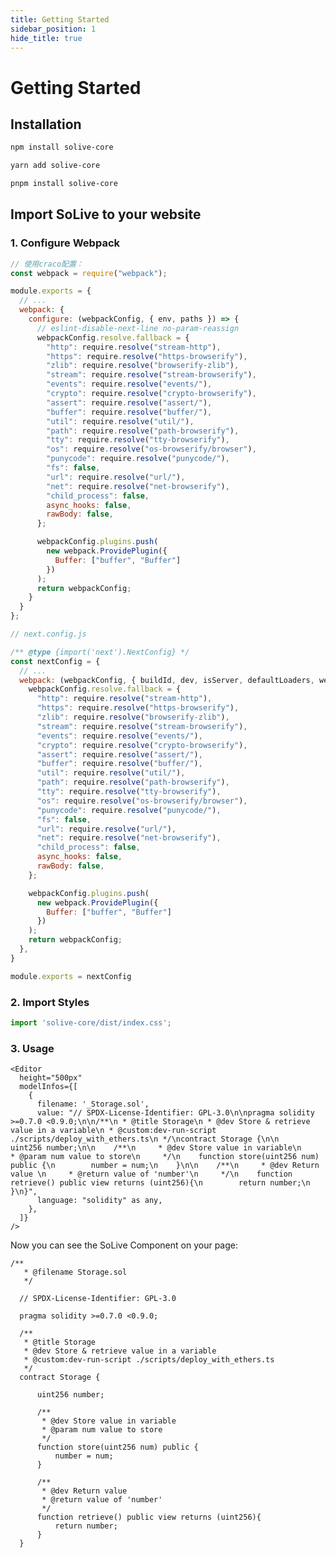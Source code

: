 ```yaml
---
title: Getting Started
sidebar_position: 1
hide_title: true
---
```



# Getting Started

## Installation

<Tabs>
<TabItem value="npm" label="Npm">

```sh
npm install solive-core
```

</TabItem>
<TabItem value="Yarn" label="Yarn">

```sh
yarn add solive-core
```

</TabItem>
<TabItem value="Pnpm" label="Pnpm">

```sh
pnpm install solive-core
```

</TabItem>
</Tabs>

## Import SoLive to your website

### 1. Configure Webpack

<Tabs>
<TabItem value="react" label="React">

```js
// 使用craco配置：
const webpack = require("webpack");

module.exports = {
  // ...
  webpack: {
    configure: (webpackConfig, { env, paths }) => {
      // eslint-disable-next-line no-param-reassign
      webpackConfig.resolve.fallback = {
        "http": require.resolve("stream-http"),
        "https": require.resolve("https-browserify"),
        "zlib": require.resolve("browserify-zlib"),
        "stream": require.resolve("stream-browserify"),
        "events": require.resolve("events/"),
        "crypto": require.resolve("crypto-browserify"),
        "assert": require.resolve("assert/"),
        "buffer": require.resolve("buffer/"),
        "util": require.resolve("util/"),
        "path": require.resolve("path-browserify"),
        "tty": require.resolve("tty-browserify"),
        "os": require.resolve("os-browserify/browser"),
        "punycode": require.resolve("punycode/"),
        "fs": false,
        "url": require.resolve("url/"),
        "net": require.resolve("net-browserify"),
        "child_process": false,
        async_hooks: false,
        rawBody: false,
      };

      webpackConfig.plugins.push(
        new webpack.ProvidePlugin({
          Buffer: ["buffer", "Buffer"]
        })
      );
      return webpackConfig;
    }
  }
};

```

</TabItem>
<TabItem value="Yarn" label="NextJS">

```js
// next.config.js

/** @type {import('next').NextConfig} */
const nextConfig = {
  // ...
  webpack: (webpackConfig, { buildId, dev, isServer, defaultLoaders, webpack }) => {
    webpackConfig.resolve.fallback = {
      "http": require.resolve("stream-http"),
      "https": require.resolve("https-browserify"),
      "zlib": require.resolve("browserify-zlib"),
      "stream": require.resolve("stream-browserify"),
      "events": require.resolve("events/"),
      "crypto": require.resolve("crypto-browserify"),
      "assert": require.resolve("assert/"),
      "buffer": require.resolve("buffer/"),
      "util": require.resolve("util/"),
      "path": require.resolve("path-browserify"),
      "tty": require.resolve("tty-browserify"),
      "os": require.resolve("os-browserify/browser"),
      "punycode": require.resolve("punycode/"),
      "fs": false,
      "url": require.resolve("url/"),
      "net": require.resolve("net-browserify"),
      "child_process": false,
      async_hooks: false,
      rawBody: false,
    };

    webpackConfig.plugins.push(
      new webpack.ProvidePlugin({
        Buffer: ["buffer", "Buffer"]
      })
    );
    return webpackConfig;
  },
}

module.exports = nextConfig
```

</TabItem>
</Tabs>

### 2. Import Styles

```js
import 'solive-core/dist/index.css';
```

### 3. Usage

```react
<Editor
  height="500px"
  modelInfos={[
    {
      filename: '_Storage.sol',
      value: "// SPDX-License-Identifier: GPL-3.0\n\npragma solidity >=0.7.0 <0.9.0;\n\n/**\n * @title Storage\n * @dev Store & retrieve value in a variable\n * @custom:dev-run-script ./scripts/deploy_with_ethers.ts\n */\ncontract Storage {\n\n    uint256 number;\n\n    /**\n     * @dev Store value in variable\n     * @param num value to store\n     */\n    function store(uint256 num) public {\n        number = num;\n    }\n\n    /**\n     * @dev Return value \n     * @return value of 'number'\n     */\n    function retrieve() public view returns (uint256){\n        return number;\n    }\n}",
      language: "solidity" as any,
    },
  ]}
/>
```

Now you can see the SoLive Component on your page:

```solidity solive height="500px" consoleDefaultVisible="true" deployDefaultVisible="true"
/**
   * @filename Storage.sol
   */

  // SPDX-License-Identifier: GPL-3.0

  pragma solidity >=0.7.0 <0.9.0;

  /**
   * @title Storage
   * @dev Store & retrieve value in a variable
   * @custom:dev-run-script ./scripts/deploy_with_ethers.ts
   */
  contract Storage {

      uint256 number;

      /**
       * @dev Store value in variable
       * @param num value to store
       */
      function store(uint256 num) public {
          number = num;
      }

      /**
       * @dev Return value
       * @return value of 'number'
       */
      function retrieve() public view returns (uint256){
          return number;
      }
  }
```
